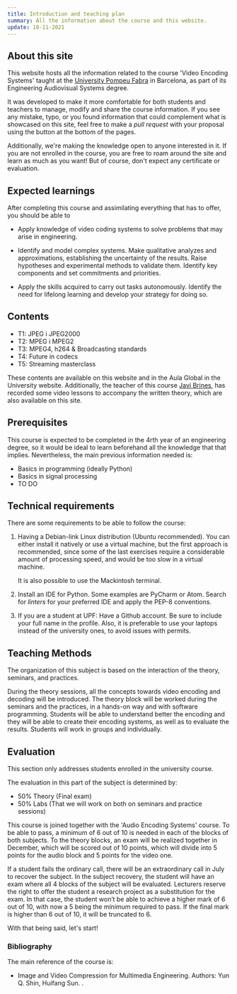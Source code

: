 ```yaml
---
title: Introduction and teaching plan
summary: All the information about the course and this website.
update: 18-11-2021
---
```


## About this site

This website hosts all the information related to the course 'Video Encoding Systems' taught at the
[University Pompeu Fabra](https://www.upf.edu/) in Barcelona, as part of its Engineering Audiovisual
Systems degree.

It was developed to make it more comfortable for both students and teachers to manage, modify and
share the course information. If you see any mistake, typo, or you found information that could
complement what is showcased on this site, feel free to make a _pull request_ with your proposal
using the button at the bottom of the pages.

Additionally, we're making the knowledge open to anyone interested in it. If you are not enrolled in
the course, you are free to roam around the site and learn as much as you want! But of course, don't
expect any certificate or evaluation.

## Expected learnings

After completing this course and assimilating everything that has to offer, you should be able to

- Apply knowledge of video coding systems to solve problems that may arise in engineering.

- Identify and model complex systems. Make qualitative analyzes and approximations, establishing the
  uncertainty of the results. Raise hypotheses and experimental methods to validate them. Identify
  key components and set commitments and priorities.

- Apply the skills acquired to carry out tasks autonomously. Identify the need for lifelong learning
  and develop your strategy for doing so.

## Contents

- T1: JPEG i JPEG2000
- T2: MPEG i MPEG2
- T3: MPEG4, h264 & Broadcasting standards
- T4: Future in codecs
- T5: Streaming masterclass

These contents are available on this website and in the Aula Global in the University website.
Additionally, the teacher of this course [Javi Brines](/about), has recorded some video lessons to
accompany the written theory, which are also available on this site.

## Prerequisites

This course is expected to be completed in the 4rth year of an engineering degree, so it would be
ideal to learn beforehand all the knowledge that that implies. Nevertheless, the main previous
information needed is:

- Basics in programming (ideally Python)
- Basics in signal processing
- TO DO

## Technical requirements

There are some requirements to be able to follow the course:

1. Having a Debian-link Linux distribution (Ubuntu recommended). You can either install it natively
   or use a virtual machine, but the first approach is recommended, since some of the last exercises
   require a considerable amount of processing speed, and would be too slow in a virtual machine.

   It is also possible to use the Mackintosh terminal.

2. Install an IDE for Python. Some examples are PyCharm or Atom. Search for _linters_ for your
   preferred IDE and apply the PEP-8 conventions.

3. If you are a student at UPF: Have a Github account. Be sure to include your full name in the
   profile. Also, it is preferable to use your laptops instead of the university ones, to avoid
   issues with permits.

## Teaching Methods

The organization of this subject is based on the interaction of the theory, seminars, and practices.

During the theory sessions, all the concepts towards video encoding and decoding will be introduced.
The theory block will be worked during the seminars and the practices, in a hands-on way and with
software programming. Students will be able to understand better the encoding and they will be able
to create their encoding systems, as well as to evaluate the results. Students will work in groups
and individually.

## Evaluation

This section only addresses students enrolled in the university course.

The evaluation in this part of the subject is determined by:

- 50% Theory (Final exam)
- 50% Labs (That we will work on both on seminars and practice sessions)

This course is joined together with the 'Audio Encoding Systems' course. To be able to pass, a
minimum of 6 out of 10 is needed in each of the blocks of both subjects. To the theory blocks, an
exam will be realized together in December, which will be scored out of 10 points, which will divide
into 5 points for the audio block and 5 points for the video one.

If a student fails the ordinary call, there will be an extraordinary call in July to recover the
subject. In the subject recovery, the student will have an exam where all 4 blocks of the subject
will be evaluated. Lecturers reserve the right to offer the student a research project as a
substitution for the exam. In that case, the student won’t be able to achieve a higher mark of 6 out
of 10, with now a 5 being the mínimum required to pass. If the final mark is higher than 6 out of
10, it will be truncated to 6.

With that being said, let's start!

### Bibliography

The main reference of the course is:

- Image and Video Compression for Multimedia Engineering. Authors: Yun Q. Shin, Huifang Sun. .
